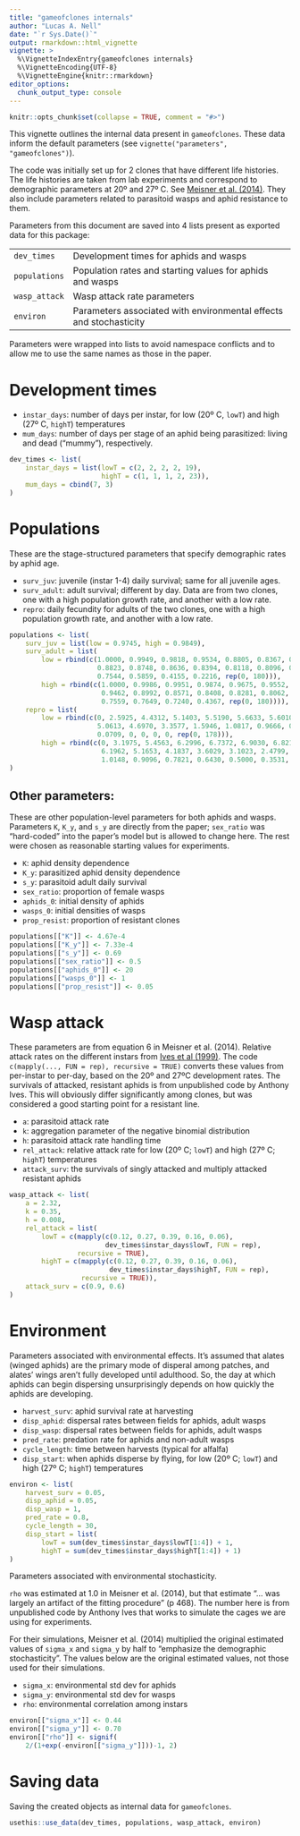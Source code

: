 ```yaml
---
title: "gameofclones internals"
author: "Lucas A. Nell"
date: "`r Sys.Date()`"
output: rmarkdown::html_vignette
vignette: >
  %\VignetteIndexEntry{gameofclones internals}
  %\VignetteEncoding{UTF-8}
  %\VignetteEngine{knitr::rmarkdown}
editor_options: 
  chunk_output_type: console
---
```


```r
knitr::opts_chunk$set(collapse = TRUE, comment = "#>")
```


This vignette outlines the internal data present in `gameofclones`. 
These data inform the default parameters (see `vignette("parameters", "gameofclones")`).


The code was initially set up for 2 clones that have different life histories.
The life histories are taken from lab experiments and correspond to
demographic parameters at 20º and 27º C. See 
[Meisner et al. (2014)](http://doi.wiley.com/10.1890/13-1933.1).
They also include parameters related to parasitoid wasps and aphid
resistance to them.


Parameters from this document are saved into 4 lists present as exported 
data for this package:

|               |                                                                    |
|:--------------|:-------------------------------------------------------------------|
| `dev_times`   | Development times for aphids and wasps                             |
| `populations` | Population rates and starting values for aphids and wasps          |
| `wasp_attack` | Wasp attack rate parameters                                        |
| `environ`     | Parameters associated with environmental effects and stochasticity |


Parameters were wrapped into lists to avoid namespace conflicts and to allow me
to use the same names as those in the paper.


# Development times

* `instar_days`: number of days per instar, for low (20º C, `lowT`) and 
  high (27º C, `highT`) temperatures
* `mum_days`: number of days per stage of an aphid being parasitized:
  living and dead ("mummy"), respectively.


```r
dev_times <- list(
    instar_days = list(lowT = c(2, 2, 2, 2, 19), 
                       highT = c(1, 1, 1, 2, 23)),
    mum_days = cbind(7, 3)
)
```



# Populations

These are the stage-structured parameters that specify demographic rates 
by aphid age.

* `surv_juv`: juvenile (instar 1-4) daily survival; same for all juvenile ages.
* `surv_adult`: adult survival; different by day. Data are from two clones, 
  one with a high population growth rate, and another with a low rate.
* `repro`: daily fecundity for adults of the two clones, one with a high 
  population growth rate, and another with a low rate.


```r
populations <- list(
    surv_juv = list(low = 0.9745, high = 0.9849),
    surv_adult = list(
        low = rbind(c(1.0000, 0.9949, 0.9818, 0.9534, 0.8805, 0.8367, 0.8532, 0.8786, 
                      0.8823, 0.8748, 0.8636, 0.8394, 0.8118, 0.8096, 0.8240, 0.8333, 
                      0.7544, 0.5859, 0.4155, 0.2216, rep(0, 180))),
        high = rbind(c(1.0000, 0.9986, 0.9951, 0.9874, 0.9675, 0.9552, 0.9550, 0.9549, 
                       0.9462, 0.8992, 0.8571, 0.8408, 0.8281, 0.8062, 0.7699, 0.7500, 
                       0.7559, 0.7649, 0.7240, 0.4367, rep(0, 180)))),
    repro = list(
        low = rbind(c(0, 2.5925, 4.4312, 5.1403, 5.5190, 5.6633, 5.6010, 5.4577, 5.2904, 
                      5.0613, 4.6970, 3.3577, 1.5946, 1.0817, 0.9666, 0.8333, 0.4689, 
                      0.0709, 0, 0, 0, 0, rep(0, 178))),
        high = rbind(c(0, 3.1975, 5.4563, 6.2996, 6.7372, 6.9030, 6.8210, 6.6100, 
                       6.1962, 5.1653, 4.1837, 3.6029, 3.1023, 2.4799, 1.6909, 1.1750, 
                       1.0148, 0.9096, 0.7821, 0.6430, 0.5000, 0.3531, rep(0, 178))))
)
```


## Other parameters:

These are other population-level parameters for both aphids and wasps.
Parameters `K`, `K_y`, and `s_y` are directly from the paper; `sex_ratio` was 
"hard-coded" into the paper's model but is allowed to change here.
The rest were chosen as reasonable starting values for experiments.

* `K`: aphid density dependence
* `K_y`: parasitized aphid density dependence
* `s_y`: parasitoid adult daily survival
* `sex_ratio`: proportion of female wasps
* `aphids_0`: initial density of aphids
* `wasps_0`: initial densities of wasps
* `prop_resist`: proportion of resistant clones


```r
populations[["K"]] <- 4.67e-4
populations[["K_y"]] <- 7.33e-4
populations[["s_y"]] <- 0.69
populations[["sex_ratio"]] <- 0.5
populations[["aphids_0"]] <- 20
populations[["wasps_0"]] <- 1
populations[["prop_resist"]] <- 0.05
```




# Wasp attack

These parameters are from equation 6 in Meisner et al. (2014).
Relative attack rates on the different instars from 
[Ives et al (1999)](http://www.journals.uchicago.edu/doi/10.1086/303269).
The code `c(mapply(..., FUN = rep), recursive = TRUE)` converts these values 
from per-instar to per-day, based on the 20º and 27ºC development rates.
The survivals of attacked, resistant aphids is from unpublished code by
Anthony Ives.
This will obviously differ significantly among clones, but was considered a
good starting point for a resistant line.

* `a`: parasitoid attack rate
* `k`: aggregation parameter of the negative binomial distribution
* `h`: parasitoid attack rate handling time
* `rel_attack`: relative attack rate for low (20º C; `lowT`) and 
  high (27º C; `highT`) temperatures
* `attack_surv`: the survivals of singly attacked and multiply attacked
  resistant aphids

```r
wasp_attack <- list(
    a = 2.32,
    k = 0.35,
    h = 0.008,
    rel_attack = list(
        lowT = c(mapply(c(0.12, 0.27, 0.39, 0.16, 0.06), 
                        dev_times$instar_days$lowT, FUN = rep), 
                 recursive = TRUE),
        highT = c(mapply(c(0.12, 0.27, 0.39, 0.16, 0.06), 
                         dev_times$instar_days$highT, FUN = rep), 
                  recursive = TRUE)),
    attack_surv = c(0.9, 0.6)
)
```





# Environment

Parameters associated with environmental effects.
It's assumed that alates (winged aphids) are the primary mode of disperal 
among patches, and alates' wings aren't fully developed until adulthood.
So, the day at which aphids can begin dispersing unsurprisingly depends on 
how quickly the aphids are developing.

* `harvest_surv`: aphid survival rate at harvesting
* `disp_aphid`: dispersal rates between fields for aphids, adult wasps
* `disp_wasp`: dispersal rates between fields for aphids, adult wasps
* `pred_rate`: predation rate for aphids and non-adult wasps
* `cycle_length`: time between harvests (typical for alfalfa)
* `disp_start`: when aphids disperse by flying, for low (20º C; `lowT`) and 
  high (27º C; `highT`) temperatures


```r
environ <- list(
    harvest_surv = 0.05,
    disp_aphid = 0.05,
    disp_wasp = 1,
    pred_rate = 0.8,
    cycle_length = 30,
    disp_start = list(
        lowT = sum(dev_times$instar_days$lowT[1:4]) + 1, 
        highT = sum(dev_times$instar_days$highT[1:4]) + 1)
)
```



Parameters associated with environmental stochasticity.

`rho` was estimated at 1.0 in Meisner et al. (2014), but that estimate
"... was largely an artifact of the fitting procedure" (p 468).
The number here is from unpublished code by Anthony Ives that works to
simulate the cages we are using for experiments.

For their simulations, Meisner et al. (2014) multiplied the original estimated 
values of `sigma_x` and `sigma_y` by half to "emphasize the demographic 
stochasticity".
The values below are the original estimated values, not those used for their 
simulations.

* `sigma_x`: environmental std dev for aphids
* `sigma_y`: environmental std dev for wasps
* `rho`: environmental correlation among instars

```r
environ[["sigma_x"]] <- 0.44
environ[["sigma_y"]] <- 0.70
environ[["rho"]] <- signif(
    2/(1+exp(-environ[["sigma_y"]]))-1, 2)
```




# Saving data

Saving the created objects as internal data for `gameofclones`.

```r
usethis::use_data(dev_times, populations, wasp_attack, environ)
```
